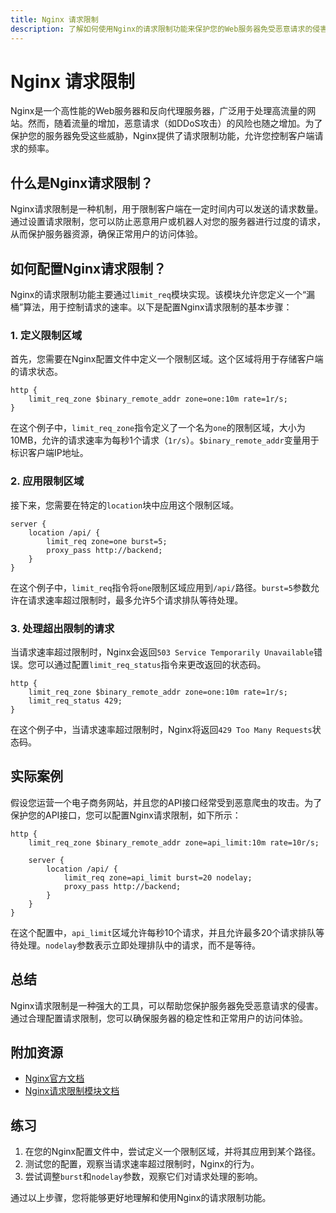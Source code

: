 ```yaml
---
title: Nginx 请求限制
description: 了解如何使用Nginx的请求限制功能来保护您的Web服务器免受恶意请求的侵害。
---
```


# Nginx 请求限制

Nginx是一个高性能的Web服务器和反向代理服务器，广泛用于处理高流量的网站。然而，随着流量的增加，恶意请求（如DDoS攻击）的风险也随之增加。为了保护您的服务器免受这些威胁，Nginx提供了请求限制功能，允许您控制客户端请求的频率。

## 什么是Nginx请求限制？

Nginx请求限制是一种机制，用于限制客户端在一定时间内可以发送的请求数量。通过设置请求限制，您可以防止恶意用户或机器人对您的服务器进行过度的请求，从而保护服务器资源，确保正常用户的访问体验。

## 如何配置Nginx请求限制？

Nginx的请求限制功能主要通过`limit_req`模块实现。该模块允许您定义一个“漏桶”算法，用于控制请求的速率。以下是配置Nginx请求限制的基本步骤：

### 1. 定义限制区域

首先，您需要在Nginx配置文件中定义一个限制区域。这个区域将用于存储客户端的请求状态。

```nginx
http {
    limit_req_zone $binary_remote_addr zone=one:10m rate=1r/s;
}
```

在这个例子中，`limit_req_zone`指令定义了一个名为`one`的限制区域，大小为10MB，允许的请求速率为每秒1个请求（`1r/s`）。`$binary_remote_addr`变量用于标识客户端IP地址。

### 2. 应用限制区域

接下来，您需要在特定的`location`块中应用这个限制区域。

```nginx
server {
    location /api/ {
        limit_req zone=one burst=5;
        proxy_pass http://backend;
    }
}
```

在这个例子中，`limit_req`指令将`one`限制区域应用到`/api/`路径。`burst=5`参数允许在请求速率超过限制时，最多允许5个请求排队等待处理。

### 3. 处理超出限制的请求

当请求速率超过限制时，Nginx会返回`503 Service Temporarily Unavailable`错误。您可以通过配置`limit_req_status`指令来更改返回的状态码。

```nginx
http {
    limit_req_zone $binary_remote_addr zone=one:10m rate=1r/s;
    limit_req_status 429;
}
```

在这个例子中，当请求速率超过限制时，Nginx将返回`429 Too Many Requests`状态码。

## 实际案例

假设您运营一个电子商务网站，并且您的API接口经常受到恶意爬虫的攻击。为了保护您的API接口，您可以配置Nginx请求限制，如下所示：

```nginx
http {
    limit_req_zone $binary_remote_addr zone=api_limit:10m rate=10r/s;

    server {
        location /api/ {
            limit_req zone=api_limit burst=20 nodelay;
            proxy_pass http://backend;
        }
    }
}
```

在这个配置中，`api_limit`区域允许每秒10个请求，并且允许最多20个请求排队等待处理。`nodelay`参数表示立即处理排队中的请求，而不是等待。

## 总结

Nginx请求限制是一种强大的工具，可以帮助您保护服务器免受恶意请求的侵害。通过合理配置请求限制，您可以确保服务器的稳定性和正常用户的访问体验。

## 附加资源

- [Nginx官方文档](https://nginx.org/en/docs/)
- [Nginx请求限制模块文档](https://nginx.org/en/docs/http/ngx_http_limit_req_module.html)

## 练习

1. 在您的Nginx配置文件中，尝试定义一个限制区域，并将其应用到某个路径。
2. 测试您的配置，观察当请求速率超过限制时，Nginx的行为。
3. 尝试调整`burst`和`nodelay`参数，观察它们对请求处理的影响。

通过以上步骤，您将能够更好地理解和使用Nginx的请求限制功能。